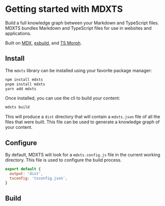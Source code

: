 # Getting started with MDXTS

Build a full knowledge graph between your Markdown and TypeScript files. MDXTS bundles Markdown and TypeScript files for use in websites and applications.

Built on [MDX](https://mdxjs.com/), [esbuild](https://esbuild.github.io/), and [TS Morph](https://ts-morph.com/).

## Install

The `mdxts` library can be installed using your favorite package manager:

```bash
npm install mdxts
pnpm install mdxts
yarn add mdxts
```

Once installed, you can use the cli to build your content:

```bash
mdxts build
```

This will produce a `dist` directory that will contain a `mdxts.json` file of all the files that were built. This file can be used to generate a knowledge graph of your content.

## Configure

By default, MDXTS will look for a `mdxts.config.js` file in the current working directory. This file is used to configure the build process.

```js filename=mdxts.config.js
export default {
  output: 'dist',
  tsconfig: 'tsconfig.json',
}
```

## Build
